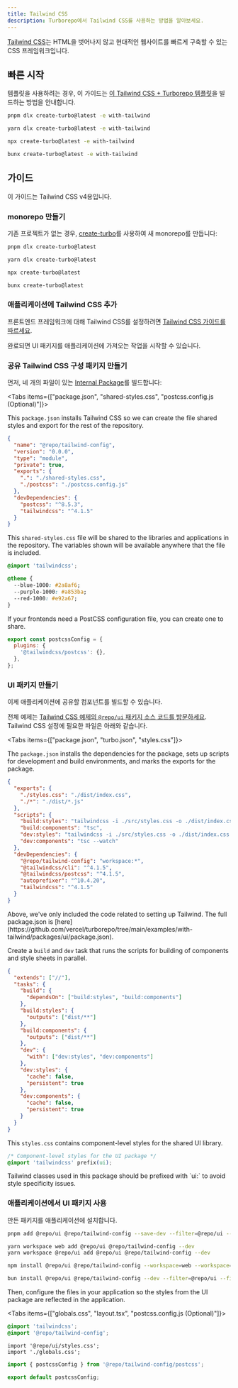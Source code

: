 ```yaml
---
title: Tailwind CSS
description: Turborepo에서 Tailwind CSS를 사용하는 방법을 알아보세요.
---
```



[Tailwind CSS](https://tailwindcss.com/)는 HTML을 벗어나지 않고 현대적인 웹사이트를 빠르게 구축할 수 있는 CSS 프레임워크입니다.

## 빠른 시작

템플릿을 사용하려는 경우, 이 가이드는 [이 Tailwind CSS + Turborepo 템플릿](https://github.com/vercel/turborepo/tree/main/examples/with-tailwind)을 빌드하는 방법을 안내합니다.

<PackageManagerTabs>

<Tab value="pnpm">

```bash title="Terminal"
pnpm dlx create-turbo@latest -e with-tailwind
```

</Tab>

<Tab value="yarn">

```bash title="Terminal"
yarn dlx create-turbo@latest -e with-tailwind
```

</Tab>

<Tab value="npm">

```bash title="Terminal"
npx create-turbo@latest -e with-tailwind
```

</Tab>

<Tab value="bun (Beta)">

```bash title="Terminal"
bunx create-turbo@latest -e with-tailwind
```

</Tab>
</PackageManagerTabs>

## 가이드

<Callout type="info">이 가이드는 Tailwind CSS v4용입니다.</Callout>

<Steps>
<Step>

### monorepo 만들기

기존 프로젝트가 없는 경우, [create-turbo](/docs/getting-started/installation)를 사용하여 새 monorepo를 만듭니다:

<PackageManagerTabs>

<Tab value="pnpm">

```bash title="Terminal"
pnpm dlx create-turbo@latest
```

</Tab>

<Tab value="yarn">

```bash title="Terminal"
yarn dlx create-turbo@latest
```

</Tab>

<Tab value="npm">

```bash title="Terminal"
npx create-turbo@latest
```

</Tab>

<Tab value="bun (Beta)">

```bash title="Terminal"
bunx create-turbo@latest
```

</Tab>
</PackageManagerTabs>

</Step>

<Step>

### 애플리케이션에 Tailwind CSS 추가

프론트엔드 프레임워크에 대해 Tailwind CSS를 설정하려면 [Tailwind CSS 가이드를 따르세요](https://tailwindcss.com/docs/installation/using-vite).

완료되면 UI 패키지를 애플리케이션에 가져오는 작업을 시작할 수 있습니다.

</Step>

<Step>

### 공유 Tailwind CSS 구성 패키지 만들기

먼저, 네 개의 파일이 있는 [Internal Package](https://turborepo.com/docs/core-concepts/internal-packages)를 빌드합니다:

<Tabs items={["package.json", "shared-styles.css", "postcss.config.js (Optional)"]}>

<Tab value="package.json">

This `package.json` installs Tailwind CSS so we can create the file shared styles and export for the rest of the repository.

```json title="./packages/tailwind-config/package.json"
{
  "name": "@repo/tailwind-config",
  "version": "0.0.0",
  "type": "module",
  "private": true,
  "exports": {
    ".": "./shared-styles.css",
    "./postcss": "./postcss.config.js"
  },
  "devDependencies": {
    "postcss": "^8.5.3",
    "tailwindcss": "^4.1.5"
  }
}
```

</Tab>

<Tab value="shared-styles.css">

This `shared-styles.css` file will be shared to the libraries and applications in the repository. The variables shown will be available anywhere that the file is included.

```css title="./packages/tailwind-config/shared-styles.css"
@import 'tailwindcss';

@theme {
  --blue-1000: #2a8af6;
  --purple-1000: #a853ba;
  --red-1000: #e92a67;
}
```

</Tab>

<Tab value="postcss.config.js (Optional)">

If your frontends need a PostCSS configuration file, you can create one to share.

```js title="./packages/tailwind-config/postcss.config.js"
export const postcssConfig = {
  plugins: {
    '@tailwindcss/postcss': {},
  },
};
```

</Tab>
</Tabs>

</Step>

<Step>

### UI 패키지 만들기

이제 애플리케이션에 공유할 컴포넌트를 빌드할 수 있습니다.

전체 예제는 [Tailwind CSS 예제의 `@repo/ui` 패키지 소스 코드를 방문하세요](https://github.com/vercel/turborepo/tree/main/examples/with-tailwind/packages/ui). Tailwind CSS 설정에 필요한 파일은 아래와 같습니다.

<Tabs items={["package.json", "turbo.json", "styles.css"]}>

<Tab value="package.json">

The `package.json` installs the dependencies for the package, sets up scripts for development and build environments, and marks the exports for the package.

```json title="./packages/ui/package.json"
{
  "exports": {
    "./styles.css": "./dist/index.css",
    "./*": "./dist/*.js"
  },
  "scripts": {
    "build:styles": "tailwindcss -i ./src/styles.css -o ./dist/index.css",
    "build:components": "tsc",
    "dev:styles": "tailwindcss -i ./src/styles.css -o ./dist/index.css --watch",
    "dev:components": "tsc --watch"
  },
  "devDependencies": {
    "@repo/tailwind-config": "workspace:*",
    "@tailwindcss/cli": "^4.1.5",
    "@tailwindcss/postcss": "^4.1.5",
    "autoprefixer": "^10.4.20",
    "tailwindcss": "^4.1.5"
  }
}
```

<Callout type="good-to-know">
  Above, we've only included the code related to setting up Tailwind. The full
  package.json is
  [here](https://github.com/vercel/turborepo/tree/main/examples/with-tailwind/packages/ui/package.json).
</Callout>

</Tab>

<Tab value="turbo.json">

Create a `build` and `dev` task that runs the scripts for building of components and style sheets in parallel.

```json title="./packages/ui/turbo.json"
{
  "extends": ["//"],
  "tasks": {
    "build": {
      "dependsOn": ["build:styles", "build:components"]
    },
    "build:styles": {
      "outputs": ["dist/**"]
    },
    "build:components": {
      "outputs": ["dist/**"]
    },
    "dev": {
      "with": ["dev:styles", "dev:components"]
    },
    "dev:styles": {
      "cache": false,
      "persistent": true
    },
    "dev:components": {
      "cache": false,
      "persistent": true
    }
  }
}
```

</Tab>

<Tab value="styles.css">

This `styles.css` contains component-level styles for the shared UI library.

```css title="./packages/ui/src/styles.css"
/* Component-level styles for the UI package */
@import 'tailwindcss' prefix(ui);
```

<Callout type="info">
  Tailwind classes used in this package should be prefixed with `ui:` to avoid
  style specificity issues.
</Callout>

</Tab>

</Tabs>

</Step>
<Step>

### 애플리케이션에서 UI 패키지 사용

만든 패키지를 애플리케이션에 설치합니다.

<PackageManagerTabs>

<Tab value="pnpm">

```bash title="Terminal"
pnpm add @repo/ui @repo/tailwind-config --save-dev --filter=@repo/ui --filter=web
```

</Tab>

<Tab value="yarn">

```bash title="Terminal"
yarn workspace web add @repo/ui @repo/tailwind-config --dev
yarn workspace @repo/ui add @repo/ui @repo/tailwind-config --dev
```

</Tab>

<Tab value="npm">

```bash title="Terminal"
npm install @repo/ui @repo/tailwind-config --workspace=web --workspace=@repo/ui --save-dev
```

</Tab>

<Tab value="bun (Beta)">

```bash title="Terminal"
bun install @repo/ui @repo/tailwind-config --dev --filter=@repo/ui --filter=web
```

</Tab>
</PackageManagerTabs>

Then, configure the files in your application so the styles from the UI package are reflected in the application.

<Tabs items={["globals.css", "layout.tsx", "postcss.config.js (Optional)"]}>

<Tab value="globals.css">

```css title="./apps/web/app/globals.css"
@import 'tailwindcss';
@import '@repo/tailwind-config';
```

</Tab>

<Tab value="layout.tsx">

```tsx title="./apps/web/app/layout.tsx"
import '@repo/ui/styles.css';
import './globals.css';
```

</Tab>

<Tab value="postcss.config.js (Optional)">

```js title="./apps/web/postcss.config.js"
import { postcssConfig } from '@repo/tailwind-config/postcss';

export default postcssConfig;
```

</Tab>

</Tabs>

</Step>

</Steps>
